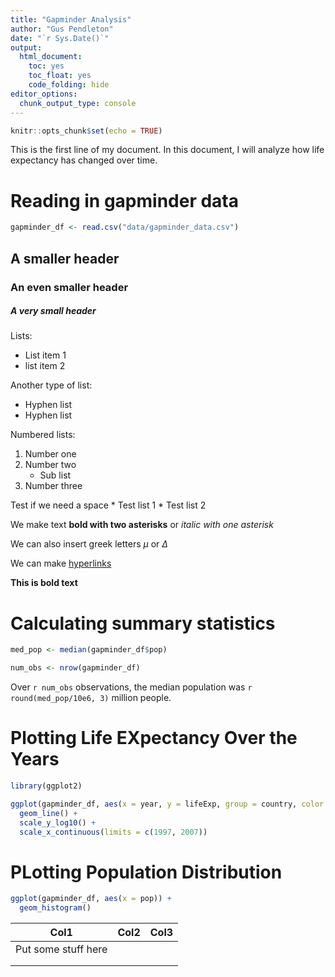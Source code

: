 ```yaml
---
title: "Gapminder Analysis"
author: "Gus Pendleton"
date: "`r Sys.Date()`"
output: 
  html_document:
    toc: yes
    toc_float: yes
    code_folding: hide
editor_options: 
  chunk_output_type: console
---
```


```r
knitr::opts_chunk$set(echo = TRUE)
```

This is the first line of my document. In this document, I will analyze how life expectancy has changed over time.

# Reading in gapminder data

```r
gapminder_df <- read.csv("data/gapminder_data.csv")


```

## A smaller header

### An even smaller header

##### A very small header

Lists:

-   List item 1
-   list item 2

Another type of list:

-   Hyphen list
-   Hyphen list

Numbered lists:

1.  Number one
2.  Number two
    -   Sub list
3.  Number three

Test if we need a space \* Test list 1 \* Test list 2

We make text **bold with two asterisks** or *italic with one asterisk*

We can also insert greek letters $\mu$ or $\Delta$

We can make [hyperlinks](https://pad.carpentries.org/Spring2024-BIOMI6300#L355)

**This is bold text**

# Calculating summary statistics

```r
med_pop <- median(gapminder_df$pop)

num_obs <- nrow(gapminder_df)
```

Over `r num_obs` observations, the median population was `r round(med_pop/10e6, 3)` million people.

# Plotting Life EXpectancy Over the Years

```r
library(ggplot2)

ggplot(gapminder_df, aes(x = year, y = lifeExp, group = country, color = continent)) +
  geom_line() + 
  scale_y_log10() + 
  scale_x_continuous(limits = c(1997, 2007))
```

# PLotting Population Distribution

```r
ggplot(gapminder_df, aes(x = pop)) + 
  geom_histogram()

```

| Col1                | Col2 | Col3 |
|---------------------|------|------|
| Put some stuff here |      |      |
|                     |      |      |
|                     |      |      |
